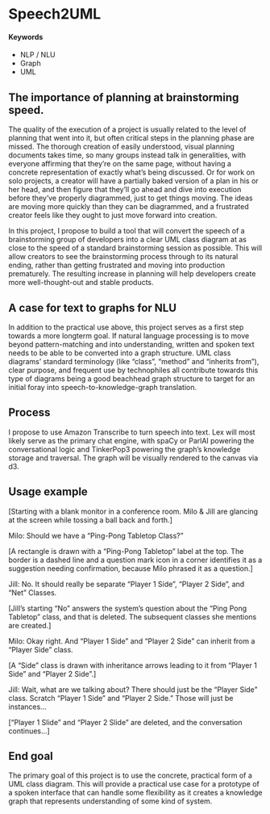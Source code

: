 # Speech2UML {#diagramming-at-the-speed-of-speech}

#### Keywords {-}

- NLP / NLU
- Graph
- UML

## The importance of planning at brainstorming speed.

The quality of the execution of a project is usually related to the level of planning that went into it, but often critical steps in the planning phase are missed. The thorough creation of easily understood, visual planning documents takes time, so many groups instead talk in generalities, with everyone affirming that they're on the same page, without having a concrete representation of exactly what's being discussed. Or for work on solo projects, a creator will have a partially baked version of a plan in his or her head, and then figure that they'll go ahead and dive into execution before they've properly diagrammed, just to get things moving. The ideas are moving more quickly than they can be diagrammed, and a frustrated creator feels like they ought to just move forward into creation.

In this project, I propose to build a tool that will convert the speech of a brainstorming group of developers into a clear UML class diagram at as close to the speed of a standard brainstorming session as possible. This will allow creators to see the brainstorming process through to its natural ending, rather than getting frustrated and moving into production prematurely. The resulting increase in planning will help developers create more well-thought-out and stable products.

## A case for text to graphs for NLU

In addition to the practical use above, this project serves as a first step towards a more longterm goal. If natural language processing is to move beyond pattern-matching and into understanding, written and spoken text needs to be able to be converted into a graph structure. UML class diagrams' standard terminology (like "class", "method" and "inherits from"), clear purpose, and frequent use by technophiles all contribute towards this type of diagrams being a good beachhead graph structure to target for an initial foray into speech-to-knowledge-graph translation.

## Process

I propose to use Amazon Transcribe to turn speech into text. Lex will most likely serve as the primary chat engine, with spaCy or ParlAI powering the conversational logic and TinkerPop3 powering the graph's knowledge storage and traversal. The graph will be visually rendered to the canvas via d3.

## Usage example

[Starting with a blank monitor in a conference room. Milo & Jill are glancing at the screen while tossing a ball back and forth.]

Milo: Should we have a "Ping-Pong Tabletop Class?"

[A rectangle is drawn with a "Ping-Pong Tabletop" label at the top. The border is a dashed line and a question mark icon in a corner identifies it as a suggestion needing confirmation, because Milo phrased it as a question.]

Jill: No. It should really be separate "Player 1 Side", "Player 2 Side", and "Net" Classes.

[Jill's starting "No" answers the system's question about the "Ping Pong Tabletop" class, and that is deleted. The subsequent classes she mentions are created.]

Milo: Okay right. And "Player 1 Side" and "Player 2 Side" can inherit from a "Player Side" class.

[A "Side" class is drawn with inheritance arrows leading to it from "Player 1 Side" and "Player 2 Side".]

Jill: Wait, what are we talking about? There should just be the "Player Side" class. Scratch "Player 1 Side" and "Player 2 Side." Those will just be instances...

["Player 1 Slide" and "Player 2 Slide" are deleted, and the conversation continues...]

## End goal

The primary goal of this project is to use the concrete, practical form of a UML class diagram. This will provide a practical use case for a prototype of a spoken interface that can handle some flexibility as it creates a knowledge graph that represents understanding of some kind of system.
